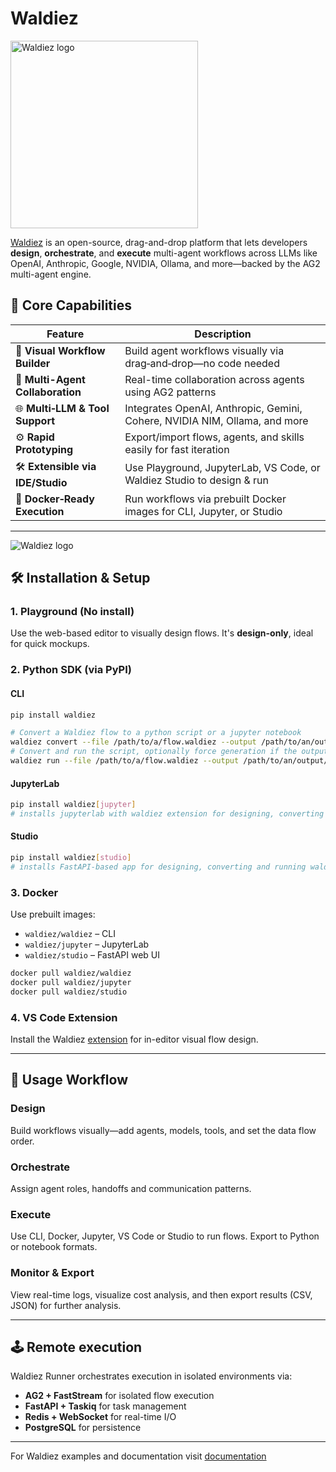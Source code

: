 # Waldiez

<img src="https://github.com/waldiez/waldiez/blob/main/docs/static/images/logo.png?raw=true" alt="Waldiez logo" width="300" />

[Waldiez](https://waldiez.io) is an open-source, drag-and-drop platform that lets developers **design**, **orchestrate**, and **execute** multi-agent workflows across LLMs like OpenAI, Anthropic, Google, NVIDIA, Ollama, and more—backed by the AG2 multi-agent engine.

## 🌟 Core Capabilities

| Feature                          | Description                                                                 |
|----------------------------------|-----------------------------------------------------------------------------|
| 🧩 **Visual Workflow Builder**   | Build agent workflows visually via drag‑and‑drop—no code needed |
| 🔄 **Multi-Agent Collaboration** | Real-time collaboration across agents using AG2 patterns |
| 🌐 **Multi‑LLM & Tool Support**  | Integrates OpenAI, Anthropic, Gemini, Cohere, NVIDIA NIM, Ollama, and more |
| ⚙️ **Rapid Prototyping**         | Export/import flows, agents, and skills easily for fast iteration |
| 🛠 **Extensible via IDE/Studio** | Use Playground, JupyterLab, VS Code, or Waldiez Studio to design & run |
| 🐳 **Docker‑Ready Execution**    | Run workflows via prebuilt Docker images for CLI, Jupyter, or Studio |

---

<img src="https://docs.waldiez.io/static/images/dark/front.webp#only-dark" alt="Waldiez logo" />

## 🛠️ Installation & Setup

### 1. Playground (No install)
Use the web-based editor to visually design flows. It's **design-only**, ideal for quick mockups.

### 2. Python SDK (via PyPI)

#### CLI
```bash
pip install waldiez

# Convert a Waldiez flow to a python script or a jupyter notebook
waldiez convert --file /path/to/a/flow.waldiez --output /path/to/an/output/flow[.py|.ipynb]
# Convert and run the script, optionally force generation if the output file already exists
waldiez run --file /path/to/a/flow.waldiez --output /path/to/an/output/flow[.py|.ipynb] [--force]
```

#### JupyterLab
```bash
pip install waldiez[jupyter]
# installs jupyterlab with waldiez extension for designing, converting and running waldiez flows
```

#### Studio
```bash
pip install waldiez[studio]
# installs FastAPI-based app for designing, converting and running waldiez flows
```

### 3. Docker
Use prebuilt images:

- `waldiez/waldiez` – CLI
- `waldiez/jupyter` – JupyterLab
- `waldiez/studio` – FastAPI web UI

```bash
docker pull waldiez/waldiez
docker pull waldiez/jupyter
docker pull waldiez/studio
```

### 4. VS Code Extension
Install the Waldiez [extension](https://marketplace.visualstudio.com/items?itemName=Waldiez.waldiez-vscode) for in-editor visual flow design.

---


## 🔬 Usage Workflow

### Design
Build workflows visually—add agents, models, tools, and set the data flow order.

### Orchestrate
Assign agent roles, handoffs and communication patterns.

### Execute
Use CLI, Docker, Jupyter, VS Code or Studio to run flows. Export to Python or notebook formats.

### Monitor & Export
View real-time logs, visualize cost analysis, and then export results (CSV, JSON) for further analysis.

---

## 🕹️ Remote execution

Waldiez Runner orchestrates execution in isolated environments via:

- **AG2 + FastStream** for isolated flow execution
- **FastAPI + Taskiq** for task management
- **Redis + WebSocket** for real-time I/O
- **PostgreSQL** for persistence

---

For Waldiez examples and documentation visit [documentation](https://docs.waldiez.io)
